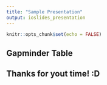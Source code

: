 ```yaml
---
title: "Sample Presentation"
output: ioslides_presentation
--- 
```


```r
knitr::opts_chunk$set(echo = FALSE)
```

## Gapminder Table

## Thanks for yout time! :D
  